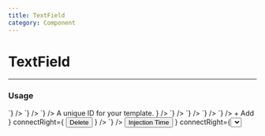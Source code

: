 ```yaml
---
title: TextField
category: Component
---
```



# TextField

---

### Usage

<LiveCode>
  <LiveCode.Content
    title="Basic"
    code={`
      <TextField id="id" label="Name" placeholder="Leslie Knope" />
    `}
  />
  <LiveCode.Content
    title="With Error"
    code={`
      <TextField id="id" error="You forgot an ID!" label="Template ID" />
    `}
  />
  <LiveCode.Content
    title="Required and Error in Label"
    code={`
      <TextField id="id" error="You forgot an ID!" label="Template ID" errorInLabel required />
    `}
  />
  <LiveCode.Content
    title="Help Text and Error"
    code={`
      <TextField
        id="id"
        error="You forgot an ID!"
        label="Template ID"
        helpText={
          <>
            A unique ID for your <a>template</a>.
          </>
        }
      />
    `}
  />
  <LiveCode.Content
    title="Hidden Label"
    code={`
      <TextField id="id" labelHidden label="Template ID" />
    `}
  />
  <LiveCode.Content
    title="Disabled"
    code={`
      <TextField id="id" label="Template ID" value="template-12" disabled />
    `}
  />
  <LiveCode.Content
    title="With Text Alignment"
    code={`
      <Stack>
        <TextField id="id" label="Right" value={500} align="right" suffix="emails" />
        <TextField id="id" label="Centered" value="What a weird input" align="center" />
      </Stack>
    `}
  />
  <LiveCode.Content
    title="Connected with Buttons"
    code={`
      <TextField
        id="id"
        label="Button"
        value="Button Value"
        connectLeft={
          <Button color="blue" outline>
            + Add
          </Button>
        }
        connectRight={
          <Button color="red" outline>
            Delete
          </Button>
        }
      />
    `}
  />
  <LiveCode.Content
    title="Connected Components"
    code={`
      <TextField
        id="id"
        label="Date Range"
        value="July 21, 2017 - July 28, 2017"
        connectLeft={
          <Tooltip content="Hey">
            <Button outline>Injection Time</Button>
          </Tooltip>
        }
        connectRight={<Select options={['Last Week', 'Last 24 Hours']} />}
      />
    `}
  />
  <LiveCode.Content
    title="Prefix and Suffix"
    code={`
      <TextField id="id" prefix="$" suffix={<Autorenew />} suffixClassname="test" />
    `}
  />
  <LiveCode.Content
    title="Connected Components with Suffix"
    code={`
      <TextField
        id="id"
        label="Date Range"
        value="July 21, 2017 - July 28, 2017"
        connectLeft={<Select options={['Last Week', 'Last 24 Hours']} />}
        suffix={<Search />}
      />
    `}
  />
  <LiveCode.Content
    title="Multiline"
    code={`
      <TextField id="id" label="Message" rows="5" multiline />
    `}
  />
  <LiveCode.Content
    title="System Props"
    code={`
      <>
        <TextField id="id" label="Name" placeholder="Leslie Knope" my={['200', '400', null, '700']} />
        <TextField
          id="id"
          label="Email"
          placeholder="leslie.knope@pawnee.in.gov"
          mx={['200', '400', null, '700']}
        />
      </>
    `}
  />
</LiveCode>

---

### TextField System Props

<SystemPropsTags propsList={['margin', 'maxWidth']} />

---

### TextField API

<Prop name="align" type="string">
  left, center, right <br />
  The text alignment of the input
</Prop>

<Prop name="id" type="string" required>
  The ID for the form input
</Prop>

<Prop name="multiline" type="bool">
  Renders a multiline textarea
</Prop>

<Prop name="type" type="string" defaultValue="text">
  text, email, number, password, search, tel, url, date <br />
  The type of the input
</Prop>

<Prop name="placeholder" type="string">
  Placeholder text for the input
</Prop>

<Prop name="autofocus" type="bool">
  Whether the input will be automatically focused on initial render or not
</Prop>

<Prop name="disabled" type="bool">
  Whether the input is disabled or not
</Prop>

<Prop name="readOnly" type="bool">
  Whether the value of the input is able to be changed or not
</Prop>

<Prop name="required" type="bool">
  Whether the input is required or not
</Prop>

<Prop name="resize" type="string">
  none, both, horizontal, vertical, block, inline <br />A value to determine how
  a multiline input can be resized
</Prop>

<Prop name="label" type="string">
  Label for the TextField
</Prop>

<Prop name="labelHidden" type="bool">
  Hides the label visually, but still accessible to screen readers
</Prop>

<Prop name="helpText" type="string">
  Additional text to help the user that renders below the input
</Prop>

<Prop name="connectLeft" type="node">
  Content rendered inline to the left of the input
</Prop>

<Prop name="connectRight" type="node">
  Content rendered inline to the right of the input
</Prop>

<Prop name="prefix" type="node">
  Content rendered before the input value (i.e. currency, icons, etc.)
</Prop>

<Prop name="suffix" type="node">
  Content rendered after the input value (i.e. icons)
</Prop>

<Prop name="error" type="string">
  Renders an error message below the input
</Prop>

<Prop name="errorInLabel" type="bool">
  Optionally renders the error message to the right of the input's label
</Prop>

<Prop name="onChange" type="function" defaultValue="(e) => void">
  Callback when input value state changes
</Prop>

<Prop name="onFocus" type="function" defaultValue="(e) => void">
  Callback when input is focused
</Prop>

<Prop name="onBlur" type="function" defaultValue="(e) => void">
  Callback when input loses focus
</Prop>
